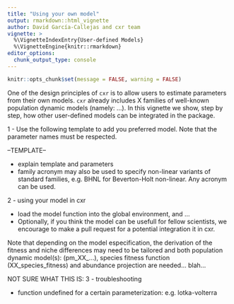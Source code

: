 ```yaml
---
title: "Using your own model"
output: rmarkdown::html_vignette
author: David García-Callejas and cxr team
vignette: >
  %\VignetteIndexEntry{User-defined Models}
  %\VignetteEngine{knitr::rmarkdown}
editor_options: 
  chunk_output_type: console
---
```


```r
knitr::opts_chunk$set(message = FALSE, warning = FALSE)
```

One of the design principles of `cxr` is to allow users to estimate parameters from their own models. `cxr` already includes X families of well-known population dynamic models (namely: ...). In this vignette we show, step by step, how other user-defined models can be integrated in the package.

1 - Use the following template to add you preferred model. Note that the parameter names must be respected.

--TEMPLATE--

* explain template and parameters
* family acronym may also be used to specify non-linear variants of standard families, e.g. BHNL for Beverton-Holt non-linear. Any acronym can be used.

2 - using your model in cxr

* load the model function into the global environment, and ...
* Optionally, if you think the model can be usefull for fellow scientists, we encourage to make a pull request for a potential integration it in cxr.

Note that depending on the model especification, the derivation of the fitness and niche differences may need to be tailored and both population dynamic model(s): (pm_XX_...), species fitness function (XX_species_fitness) and abundance projection are needed... blah...



NOT SURE WHAT THIS IS:
3 - troubleshooting

* function undefined for a certain parameterization: e.g. lotka-volterra

